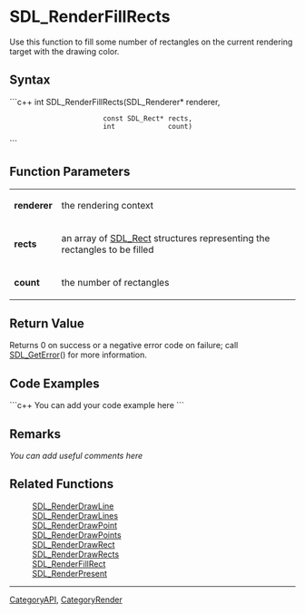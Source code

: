 <!-- pragma section-numbers off -->
<!-- pragma disable-camelcase -->

= SDL_RenderFillRects =
Use this function to fill some number of rectangles on the current rendering target with the drawing color.


== Syntax ==
```c++
int SDL_RenderFillRects(SDL_Renderer*   renderer,
                        const SDL_Rect* rects,
                        int             count)
```

== Function Parameters ==
{|
|'''renderer'''
|the rendering context
|-
|'''rects'''
|an array of [[SDL_Rect]] structures representing the rectangles to be filled
|-
|'''count'''
|the number of rectangles
|}

== Return Value ==
Returns 0 on success or a negative error code on failure; call [[SDL_GetError]]() for more information.

== Code Examples ==
```c++
You can add your code example here
```

== Remarks ==
''You can add useful comments here''

== Related Functions ==
:[[SDL_RenderDrawLine]]
:[[SDL_RenderDrawLines]]
:[[SDL_RenderDrawPoint]]
:[[SDL_RenderDrawPoints]]
:[[SDL_RenderDrawRect]]
:[[SDL_RenderDrawRects]]
:[[SDL_RenderFillRect]]
:[[SDL_RenderPresent]]

----
[[CategoryAPI]], [[CategoryRender]]
